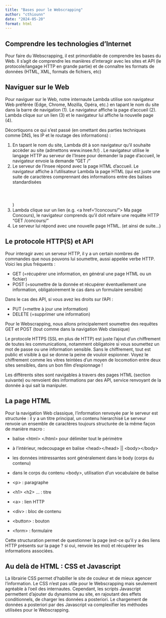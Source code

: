 ```yaml
---
title: "Bases pour le Webscrapping"
author: "cthiounn"
date: "2024-05-20"
format: html
---
```


## Comprendre les technologies d'Internet

Pour faire du Webscrapping, il est primordiable de comprendre les bases du Web.
Il s'agit de comprendre les manières d'interagir avec les sites et API (le protocole/langage HTTP en grande partie)
et de connaître les formats de données (HTML, XML, formats de fichiers, etc)

## Naviguer sur le Web

Pour naviguer sur le Web, notre internaute Lambda utilise son navigateur Web préférée (Edge, Chrome, Mozilla, Opéra, etc.) en tapant le nom du site dans la barre de navigation (1).
Le navigateur affiche la page d'accueil (2). Lambda clique sur un lien (3) et le navigateur lui affiche la nouvelle page (4).

Décortiquons ce qui s'est passé (en omettant des parties techniques comme DNS, les IP et le routage des informations) :

(1) En tapant le nom du site, Lambda dit à son navigateur qu'il souhaite accèder au site (admettons www.insee.fr/) . Le navigateur utilise le langage HTTP au serveur de l'Insee pour demander la page d'accueil, le navigateur envoie la demande "GET /"
(2) Le serveur de l'Insee répond avec la page HTML d'accueil. Le navigateur affiche à l'utilisateur Lambda la page HTML (qui est juste une suite de caractères comprennant des informations entre des balises standardisées <html><header></header><body></body></html>)
(3) Lambda clique sur un lien (e.g. \<a href="/concours/"> Ma page Concours</a>), le navigateur comprends qu'il doit refaire une requête HTTP "GET /concours/"
(4) Le serveur lui répond avec une nouvelle page HTML. (et ainsi de suite...)

## Le protocole HTTP(S) et API

Pour interagir avec un serveur HTTP, il y a un certain nombres de commandes que nous pouvons lui soumettre, aussi appelée verbe HTTP. Voici les plus fréquents :

* GET (=récupérer une information, en général une page HTML ou un fichier)
* POST (=soumettre de la donnée et récupérer éventuellement une information, obligatoirement le cas dans un formulaire sensible)

Dans le cas des API, si vous avez les droits sur l'API :

* PUT (=mettre à jour une information)
* DELETE (=supprimer une information)

Pour le Webscrapping, nous allons principalement soumettre des requêtes GET et POST (tout comme dans la navigation Web classique)

Le protocole HTTPS (SSL en plus de HTTP) est juste l'ajout d'un chiffrement de toutes les communications, notamment obligatoire si vous soumettez un mot de passe ou une information sensible.
Sans le chiffrement, tout est public et visible à qui se donne la peine de vouloir espionner.
Voyez le chiffrement comme les vitres teintées d'un moyen de locomotion entre deux sites sensibles, dans un bon film d'espionnage !

Les différents sites sont navigables à travers des pages HTML (section suivante) ou renvoient des informations par des API, service renvoyant de la donnée à qui sait la manipuler.

## La page HTML

Pour la navigation Web classique, l'information renvoyée par le serveur est structurée : il y a un titre principal, un contenu hierarchisé
Le serveur renvoie un ensemble de caractères toujours structurée de la même façon de manière macro :

* balise \<html> \</html> pour délimiter tout le périmètre
* à l'intérieur, redecoupage en balise \<head>\</head> || \<body>\</body>
* les données intéressantes sont généralement dans le body (corps du contenu)
* dans le corps du contenu \<body>, utilisation d'un vocabulaire de balise 

* \<p> : paragraphe
* \<h1> \<h2> ... : titre 
* \<a> : lien HTTP 
* \<div> : bloc de contenu 
* \<button> : bouton
* \<form> : formulaire

Cette structuration permet de questionner la page (est-ce qu'il y a des liens HTTP présents sur la page ? si oui, renvoie les moi) et récupérer les informations associées.

## Au delà de HTML : CSS et Javascript

La librairie CSS permet d'habiller le site de couleur et de mieux agencer l'information. Le CSS n'est pas utile pour le Webscrapping mais seulement agréable à l'oeil des internautes.
Cependant, les scripts Javascript permettent d'ajouter du dynamisme au site, en rajoutant des effets conditionnels, de charger les données a posteriori.
Le chargement de données a posteriori par des Javascript va complexifier les méthodes utilisées pour le Webscrapping.